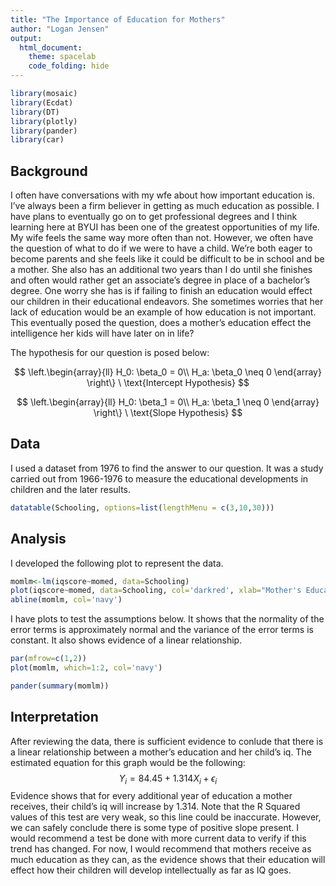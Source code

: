 ```yaml
---
title: "The Importance of Education for Mothers"
author: "Logan Jensen"
output: 
  html_document:
    theme: spacelab
    code_folding: hide
---
```


```r
library(mosaic)
library(Ecdat)
library(DT)
library(plotly)
library(pander)
library(car)
```


## Background
I often have conversations with my wfe about how important education is. I've always been a firm believer in getting as much education as possible. I have plans to eventually go on to get professional degrees and I think learning here at BYUI has been one of the greatest opportunities of my life. My wife feels the same way more often than not. However, we often have the question of what to do if we were to have a child. We're both eager to become parents and she feels like it could be difficult to be in school and be a mother. She also has an additional two years than I do until she finishes and often would rather get an associate's degree in place of a bachelor's degree. One worry she has is if failing to finish an education would effect our children in their educational endeavors. She sometimes worries that her lack of education would be an example of how education is not important. This eventually posed the question, does a mother's education effect the intelligence her kids will have later on in life? 

The hypothesis for our question is posed below:

$$
\left.\begin{array}{ll}
H_0: \beta_0 = 0\\
H_a: \beta_0 \neq 0
\end{array}
\right\} \ \text{Intercept Hypothesis}
$$

$$
\left.\begin{array}{ll}
H_0: \beta_1 = 0\\
H_a: \beta_1 \neq 0
\end{array}
\right\} \ \text{Slope Hypothesis}
$$


## Data
I used a dataset from 1976 to find the answer to our question. It was a study carried out from 1966-1976 to measure the educational developments in children and the later results.
```r
datatable(Schooling, options=list(lengthMenu = c(3,10,30)))
```



## Analysis
I developed the following plot to represent the data. 
```r
momlm<-lm(iqscore~momed, data=Schooling)
plot(iqscore~momed, data=Schooling, col='darkred', xlab="Mother's Education(In Years)", ylab = 'Normalized IQ Score of the Child', pch=20)
abline(momlm, col='navy')
```


I have plots to test the assumptions below. It shows that the normality of the error terms is approximately normal and the variance of the error terms is constant. It also shows evidence of a linear relationship.


```r
par(mfrow=c(1,2))
plot(momlm, which=1:2, col='navy')
```

```r
pander(summary(momlm))
```

## Interpretation

After reviewing the data, there is sufficient evidence to conlude that there is a linear relationship between a mother's education and her child's iq. The estimated equation for this graph would be the following:
$$
Y_i = 84.45 + 1.314X_i +\epsilon_i
$$
Evidence shows that for every additional year of education a mother receives, their child's iq will increase by 1.314. Note that the R Squared values of this test are very weak, so this line could be inaccurate. However, we can safely conclude there is some type of positive slope present. I would recommend a test be done with more current data to verify if this trend has changed. For now, I would recommend that mothers receive as much education as they can, as the evidence shows that their education will effect how their children will develop intellectually as far as IQ goes.

